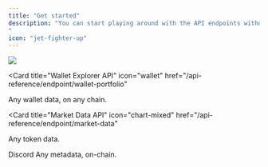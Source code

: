 ```yaml
---
title: "Get started"
description: "You can start playing around with the API endpoints without signing up, but latency will be increased. 
"
icon: "jet-fighter-up"
---
```


<Frame>
  <img src="https://i.imgur.com/eZ2hAXj.png" />
</Frame>

<CardGroup>

<Card
  title="Wallet Explorer API"
  icon="wallet"
  href="/api-reference/endpoint/wallet-portfolio"
>
  Any wallet data, on any chain.
</Card>

<Card
  title="Market Data API"
  icon="chart-mixed"
  href="/api-reference/endpoint/market-data"
>
  Any token data.
</Card>

<Card title="Support" icon="Discord" href="https://discord.gg/JVT7xKm3AD">
  Discord
</Card>

<Card title="Metadata API" icon="hashtag" href="/api-reference/endpoint/all">
  Any metadata, on-chain.
</Card>

</CardGroup>
